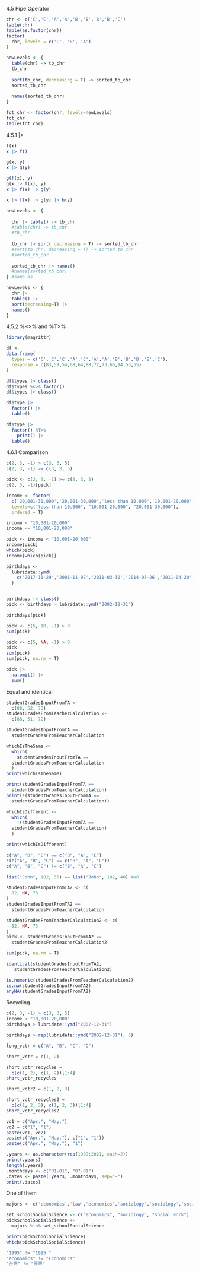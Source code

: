 4.5 Pipe Operator
```r
chr <- c('C','C','A','A','B','B','B','B','C')
table(chr)
table(as.factor(chr))
factor(
  chr, levels = c('C', 'B', 'A')
)
```

```r
newLevels <- {
  table(chr) -> tb_chr
  tb_chr
  
  sort(tb_chr, decreasing = T) -> sorted_tb_chr
  sorted_tb_chr
  
  names(sorted_tb_chr)
}

fct_chr <- factor(chr, levels=newLevels)
fct_chr
table(fct_chr)
```


4.5.1 |>
```r
f(x)
x |> f()

g(x, y)
x |> g(y)

g(f(x), y)
g(x |> f(x), y)
x |> f(x) |> g(y)

x |> f(x) |> g(y) |> h(z)
```

```r
newLevels <- {
  
  chr |> table() -> tb_chr
  #table(chr) -> tb_chr
  #tb_chr
  
  tb_chr |> sort( decreasing = T) -> sorted_tb_chr
  #sort(tb_chr, decreasing = T) -> sorted_tb_chr
  #sorted_tb_chr
  
  sorted_tb_chr |> names()
  #names(sorted_tb_chr)
} #same as

newLevels <- {
  chr |> 
  table() |> 
  sort(decreasing=T) |>
  names()
}
```


4.5.2 %<>% and %T>%
```r
library(magrittr)
```

```r
df <-
data.frame(
  types = c('C','C','C','A','C','A','A','B','B','B','B','C'),
  response = c(83,59,54,68,64,88,72,73,66,94,53,55)
)

df$types |> class()
df$types %<>% factor()
df$types |> class()
```

```r
df$type |>
  factor() |>
  table()

df$type |>
  factor() %T>%
    print() |>
  table()
```


4.6.1
Comparison
```r
c(2, 3, -1) > c(3, 3, 5)
c(2, 3, -1) >= c(3, 3, 5)

pick <- c(2, 3, -1) >= c(3, 3, 5)
c(2, 3, -1)[pick]
```

```r
income <- factor(
  c('20,001-30,000','20,001-30,000','less than 10,000','10,001-20,000','10,001-20,000','20,001-30,000','20,001-30,000','20,001-30,000'),
  levels=c("less than 10,000", "10,001-20,000", "20,001-30,000"),
  ordered = T)

income < "10,001-20,000"
income <= "10,001-20,000" 

pick <- income < "10,001-20,000"
income[pick]
which(pick)
income[which(pick)]
```

```r
birthdays <- 
  lubridate::ymd(
    c('2017-11-29','2001-11-07','2011-03-30','2014-03-26','2011-04-20','2014-06-11')
  )


birthdays |> class()
pick <- birthdays > lubridate::ymd("2002-12-31")

birthdays[pick]
```

```r
pick <- c(5, 10, -1) > 0
sum(pick)

pick <- c(5, NA, -1) > 0
pick
sum(pick)
sum(pick, na.rm = T)

pick |>
  na.omit() |>
  sum()
```

Equal and identical
```r
studentGradesInputFromTA <- 
  c(88, 52, 73)
studentGradesFromTeacherCalculation <-
  c(88, 51, 72)

studentGradesInputFromTA ==
  studentGradesFromTeacherCalculation
```

```r
whichIsTheSame <- 
  which(
    studentGradesInputFromTA == 
  studentGradesFromTeacherCalculation
  )
print(whichIsTheSame)
```

```r
print(studentGradesInputFromTA == 
  studentGradesFromTeacherCalculation)
print(!(studentGradesInputFromTA == 
  studentGradesFromTeacherCalculation))

whichIsDifferent <- 
  which(
    !(studentGradesInputFromTA == 
  studentGradesFromTeacherCalculation)
  )

print(whichIsDifferent)
```

```r
c("A", "B", "C") == c("B", "A", "C")
!(c("A", "B", "C") == c("B", "A", "C"))
c("A", "B", "C") != c("B", "A", "C")

list("John", 182, 35) == list("John", 182, 40) #NO
```

```r
studentGradesInputFromTA2 <- c(
  82, NA, 73
)
studentGradesInputFromTA2 ==
  studentGradesFromTeacherCalculation

studentGradesFromTeacherCalculation2 <- c(
  82, NA, 73
)
pick <- studentGradesInputFromTA2 == 
  studentGradesFromTeacherCalculation2

sum(pick, na.rm = T)
```

```r
identical(studentGradesInputFromTA2,
   studentGradesFromTeacherCalculation2)

is.numeric(studentGradesFromTeacherCalculation2)
is.na(studentGradesInputFromTA2)
anyNA(studentGradesInputFromTA2) 
```

Recycling
```r
c(2, 3, -1) > c(3, 3, 5)
income < "10,001-20,000"
birthdays > lubridate::ymd("2002-12-31")

birthdays > rep(lubridate::ymd("2002-12-31"), 6)
```

```r
long_vctr = c("A", "B", "C", "D")

short_vctr = c(1, 2)

short_vctr_recycles = 
  c(c(1, 2), c(1, 2))[1:4]
short_vctr_recycles

short_vctr2 = c(1, 2, 3)

short_vctr_recycles2 = 
  c(c(1, 2, 3), c(1, 2, 3))[1:4]
short_vctr_recycles2
```

```r
vc1 = c("Apr.", "May.")
vc2 = c("1", "1")
paste(vc1, vc2)
paste(c("Apr.", "May."), c("1", "1"))
paste(c("Apr.", "May."), "1")
```

```r
.years <- as.character(rep(1998:2021, each=2))
print(.years)
length(.years)
.monthdays <- c("01-01", "07-01")
.dates <- paste(.years, .monthdays, sep="-")
print(.dates)
```

One of them
```r
majors <- c('economics','law','economics','sociology','sociology','sociology','sociology','economics','statistics','law')

set_schoolSocialScience <- c("economics", "sociology", "social work")
pickSchoolSocialScience <-
  majors %in% set_schoolSocialScience

print(pickSchoolSocialScience)
which(pickSchoolSocialScience)
```

```r
"1995" != "1995 "
"economics" != "Economics"
"台灣" != "臺灣"
```
